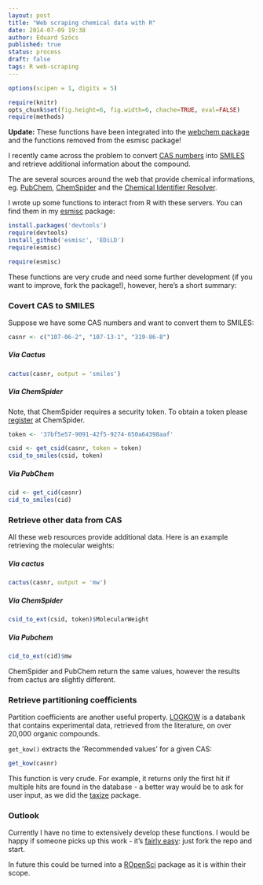 ```yaml
---
layout: post
title: "Web scraping chemical data with R"
date: 2014-07-09 19:38
author: Eduard Szöcs
published: true
status: process
draft: false
tags: R web-scraping
---
```


```r
options(scipen = 1, digits = 5)
```
```r
require(knitr)
opts_chunk$set(fig.height=6, fig.width=6, chache=TRUE, eval=FALSE)
require(methods)
```

**Update:**
These functions have been integrated into the [webchem package](https://github.com/ropensci/webchem) and the functions removed from the esmisc package!


I recently came across the problem to convert [CAS numbers](http://en.wikipedia.org/wiki/CAS_registry_number) into [SMILES](Simplified molecular-input line-entry system) and retrieve additional information about the compound.

The are several sources around the web that provide chemical informations, eg.
[PubChem](https://pubchem.ncbi.nlm.nih.gov/), [ChemSpider](www.chemspider.com) and the [Chemical Identifier Resolver](http://cactus.nci.nih.gov/chemical/structure).

I wrote up some functions to interact from R with these servers. You can find them in my [esmisc](https://github.com/EDiLD/esmisc) package:

```r
install.packages('devtools')
require(devtools)
install_github('esmisc', 'EDiLD')
require(esmisc)
```

```r
require(esmisc)
```

These functions are very crude and need some further development (if you want to improve, fork the package!), however, here's a short summary:

### Covert CAS to SMILES
Suppose we have some CAS numbers and want to convert them to SMILES:
```r
casnr <- c("107-06-2", "107-13-1", "319-86-8")
```

##### Via Cactus
```r
cactus(casnr, output = 'smiles')
```

##### Via ChemSpider
Note, that ChemSpider requires a security token. To obtain a token please [register](http://www.chemspider.com/Register.aspx) at ChemSpider. 
```r
token <- '37bf5e57-9091-42f5-9274-650a64398aaf'
```

```r
csid <- get_csid(casnr, token = token)
csid_to_smiles(csid, token)
```

##### Via PubChem
```r
cid <- get_cid(casnr)
cid_to_smiles(cid)
```



### Retrieve other data from CAS

All these web resources provide additional data. Here is an example retrieving the molecular weights:

##### Via cactus
```r
cactus(casnr, output = 'mw')
```

##### Via ChemSpider
```r
csid_to_ext(csid, token)$MolecularWeight
```

##### Via Pubchem
```r
cid_to_ext(cid)$mw
```
ChemSpider and PubChem return the same values, however the results from cactus are slightly different.


### Retrieve partitioning coefficients
Partition coefficients are another useful property. [LOGKOW](http://logkow.cisti.nrc.ca/logkow/intro.html) is a databank that contains experimental data, retrieved from the literature, on over 20,000 organic compounds. 

`get_kow()` extracts the 'Recommended values' for a given CAS:

```r
get_kow(casnr)
```

This function is very crude. For example, it returns only the first hit if multiple hits are found in the database - a better way would be to ask for user input, as we did the [taxize](https://github.com/ropensci/taxize) package.


### Outlook

Currently I have no time to extensively develop these functions. 
I would be happy if someone picks up this work - it's [fairly easy](https://help.github.com/articles/fork-a-repo#contributing-to-a-project): just fork the repo and start.

In future this could be turned into a [ROpenSci](http://ropensci.org/) package as it is within their scope.
